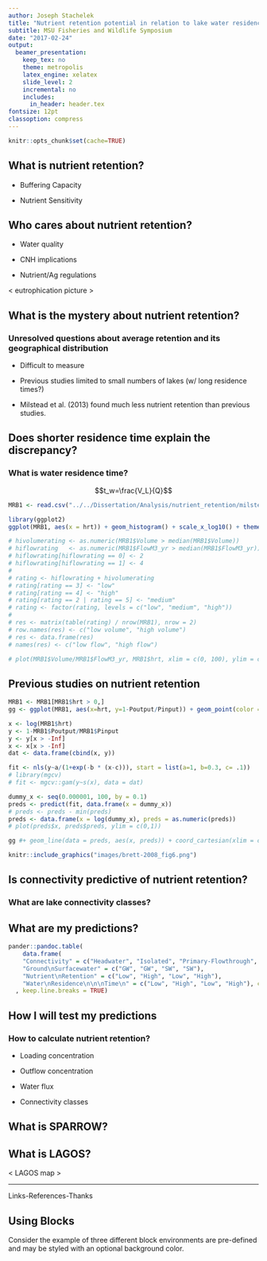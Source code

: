 ```yaml
---
author: Joseph Stachelek
title: "Nutrient retention potential in relation to lake water residence time across broad spatial scales"
subtitle: MSU Fisheries and Wildlife Symposium
date: "2017-02-24"
output:
  beamer_presentation:
    keep_tex: no
    theme: metropolis
    latex_engine: xelatex
    slide_level: 2
    incremental: no
    includes:
      in_header: header.tex
fontsize: 12pt
classoption: compress
---
```


```r
knitr::opts_chunk$set(cache=TRUE)
```

## What is nutrient retention?

<!-- ### How much nutrients are present in lake outflow as a percentage of loadings? -->

\begincols
\begincol{0.4\textwidth}

* Buffering Capacity

* Nutrient Sensitivity

\endcol
\begincol{0.6\textwidth}
\center
\lakediagram

\endcol
\endcols

## Who cares about nutrient retention?

* Water quality

* CNH implications

* Nutrient/Ag regulations

< eutrophication picture >

## What is the mystery about nutrient retention?

### Unresolved questions about average retention and its geographical distribution

* Difficult to measure

* Previous studies limited to small numbers of lakes (w/ long residence times?)

* Milstead et al. (2013) found much less nutrient retention than previous studies. 

## Does shorter residence time explain the discrepancy?

### What is water residence time?

$$t_w=\frac{V_L}{Q}$$

```r
MRB1 <- read.csv("../../Dissertation/Analysis/nutrient_retention/milstead_2013.csv")

library(ggplot2)
ggplot(MRB1, aes(x = hrt)) + geom_histogram() + scale_x_log10() + theme_classic() + ylab("Count") + xlab("Water Residence Time (y)") + coord_cartesian(xlim=c(1e-06,1)) + theme(axis.text.x = element_text(size = 16), axis.text = element_text(size = 16), axis.title = element_text(size = 16))

# hivolumerating <- as.numeric(MRB1$Volume > median(MRB1$Volume))
# hiflowrating   <- as.numeric(MRB1$FlowM3_yr > median(MRB1$FlowM3_yr))
# hiflowrating[hiflowrating == 0] <- 2
# hiflowrating[hiflowrating == 1] <- 4
# 
# rating <- hiflowrating + hivolumerating
# rating[rating == 3] <- "low"
# rating[rating == 4] <- "high"
# rating[rating == 2 | rating == 5] <- "medium"
# rating <- factor(rating, levels = c("low", "medium", "high"))
# 
# res <- matrix(table(rating) / nrow(MRB1), nrow = 2)
# row.names(res) <- c("low volume", "high volume")
# res <- data.frame(res)
# names(res) <- c("low flow", "high flow")

# plot(MRB1$Volume/MRB1$FlowM3_yr, MRB1$hrt, xlim = c(0, 100), ylim = c(0, 100))
```

## Previous studies on nutrient retention

\begincols
\begincol{0.5\textwidth}
```r
MRB1 <- MRB1[MRB1$hrt > 0,]
gg <- ggplot(MRB1, aes(x=hrt, y=1-Poutput/Pinput)) + geom_point(color = "grey") + scale_x_log10() + theme_classic() + xlab("Water Residence Time") + theme(axis.text.x = element_text(size = 16), axis.text = element_text(size = 16), axis.title = element_text(size = 16))

x <- log(MRB1$hrt)
y <- 1-MRB1$Poutput/MRB1$Pinput
y <- y[x > -Inf]
x <- x[x > -Inf]
dat <- data.frame(cbind(x, y))

fit <- nls(y~a/(1+exp(-b * (x-c))), start = list(a=1, b=0.3, c= .1))
# library(mgcv)
# fit <- mgcv::gam(y~s(x), data = dat)

dummy_x <- seq(0.000001, 100, by = 0.1)
preds <- predict(fit, data.frame(x = dummy_x))
# preds <- preds - min(preds)
preds <- data.frame(x = log(dummy_x), preds = as.numeric(preds))
# plot(preds$x, preds$preds, ylim = c(0,1))

gg #+ geom_line(data = preds, aes(x, preds)) + coord_cartesian(xlim = c(1e-6, 10), ylim = c(0, 1))

```

\endcol

\begincol{0.5\textwidth}

```r
knitr::include_graphics("images/brett-2008_fig6.png")
```
\endcol
\endcols

## Is connectivity predictive of nutrient retention?

### What are lake connectivity classes?
<!-- http://cremeronline.com/LaTeX/minimaltikz.pdf -->
<!-- \draw [help lines] (0,3) grid (4,-3); -->

\begin{columns}
  
  \begin{column}{0.25\textwidth}
    \begin{tikzpicture}
      \draw[cyan, ultra thick, domain=0:350, smooth cycle, fill=cyan] plot (\x:1+rnd*0.5);
      \node at (0, 0) {Isolated};
    \end{tikzpicture}
  \end{column}
  
  \begin{column}{0.25\textwidth}
  \begin{tikzpicture}
      \draw [-,ultra thick, cyan] (0,0) to [out=90,in=0] (0.2,-2) to [out=180,in=90] (-1,-3);
      \draw[cyan, ultra thick, domain=0:350, smooth cycle, fill=cyan] (0,3) plot (\x:1+rnd*0.5);
      \node at (0, 0) {Headwater};
    \end{tikzpicture}
  \end{column}
  
  \begin{column}{0.25\textwidth}
    \begin{tikzpicture}
      \draw [-,ultra thick, cyan] (-1,3) to [out=270,in=180] (0.2,2) to [out=0,in=90] (0,0);
      \draw[cyan, ultra thick, domain=0:350, smooth cycle, fill=cyan] (0,-3) plot (\x:1+rnd*0.5);
      \node at (0, 0) {Primary};
    \end{tikzpicture}
  \end{column}
  
  \begin{column}{0.25\textwidth}
    \begin{tikzpicture}
      \draw [-,ultra thick, cyan] (-1,3) to [out=270,in=180] (0.2,2) to [out=0,in=90] (0,0.3) to [out=90,in=0] (0,-1) to [out=90,in=0] (0.2,-2) to [out=180,in=90] (-1,-3);
      \draw[cyan, ultra thick, domain=0:350, smooth cycle, fill=cyan,yshift=20] plot (\x:0.5+rnd*0.25);
      \draw[cyan, ultra thick, domain=0:350, smooth cycle, fill=cyan,yshift=-50] plot (\x:0.8+rnd*0.5);
      \node at (0,-1.7) {Secondary};
    \end{tikzpicture}
  \end{column}
\end{columns}

## What are my predictions?

\small
```r
pander::pandoc.table(
    data.frame(
    "Connectivity" = c("Headwater", "Isolated", "Primary-Flowthrough", "Secondary-Flowthrough"),
    "Ground\nSurfacewater" = c("GW", "GW", "SW", "SW"),
    "Nutrient\nRetention" = c("Low", "High", "Low", "High"),
    "Water\nResidence\n\n\nTime\n" = c("Low", "High", "Low", "High"), check.names = FALSE)
  , keep.line.breaks = TRUE)

```


## How I will test my predictions

### How to calculate nutrient retention?

* Loading concentration

* Outflow concentration

* Water flux

* Connectivity classes

## What is SPARROW?

## What is LAGOS?

< LAGOS map >

_ _ _

\LARGE Links-References-Thanks

## Using Blocks

Consider the example of three different block environments
are pre-defined and may be styled with an optional background color.

<!-- this sets the background -->
\metroset{block=fill} 

\begin{block}{Default}
  Block content.
\end{block}

\begin{alertblock}{Alert}
  Block content.
\end{alertblock}

\begin{exampleblock}{Example}
  Block content.
\end{exampleblock}
